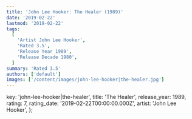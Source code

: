 ```yaml
---
title: 'John Lee Hooker: The Healer (1989)'
date: '2019-02-22'
lastmod: '2019-02-22'
tags:
  [
    'Artist John Lee Hooker',
    'Rated 3.5',
    'Release Year 1989',
    'Release Decade 1980',
  ]
summary: 'Rated 3.5'
authors: ['default']
images: ['/content/images/john-lee-hooker|the-healer.jpg']
---
```


  key: 'john-lee-hooker|the-healer',
  title: 'The Healer',
  release_year: 1989,
  rating: 7,
  rating_date: '2019-02-22T00:00:00.000Z',
  artist: 'John Lee Hooker',
};

<MusicRating data={data} />
